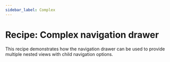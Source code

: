```yaml
---
sidebar_label: Complex
---
```


# Recipe: Complex navigation drawer

This recipe demonstrates how the navigation drawer can be used to provide multiple nested views with child navigation options.

<RecipeDemo initialpath="/recipes/navigation-drawer/complex-navigation.html" />
